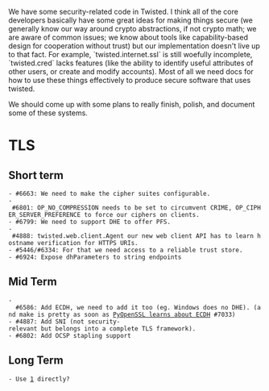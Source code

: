 We have some security-related code in Twisted.  I think all of the core developers basically have some great ideas for making things secure (we generally know our way around crypto abstractions, if not crypto math; we are aware of common issues; we know about tools like capability-based design for cooperation without trust) but our implementation doesn't live up to that fact.  For example, `twisted.internet.ssl` is still woefully incomplete, `twisted.cred` lacks features (like the ability to identify useful attributes of other users, or create and modify accounts).  Most of all we need docs for how to use these things effectively to produce secure software that uses twisted.

We should come up with some plans to really finish, polish, and document some of these systems.

= TLS =

== Short term ==

 - #6663: We need to make the cipher suites configurable.
 - #6801: OP_NO_COMPRESSION needs to be set to circumvent CRIME, OP_CIPHER_SERVER_PREFERENCE to force our ciphers on clients.
 - #6799: We need to support DHE to offer PFS.
 - #4888: twisted.web.client.Agent our new web client API has to learn hostname verification for HTTPS URIs.
 - #5446/#6334: For that we need access to a reliable trust store.
 - #6924: Expose dhParameters to string endpoints

== Mid Term ==

 -  #6586: Add ECDH, we need to add it too (eg. Windows does no DHE). (and make is pretty as soon as [https://github.com/pyca/pyopenssl/pull/57 PyOpenSSL learns about ECDH] #7033)
 - #4887: Add SNI (not security-relevant but belongs into a complete TLS framework).
 - #6802: Add OCSP stapling support

== Long Term ==

 - Use [https://cryptography.io/] directly?